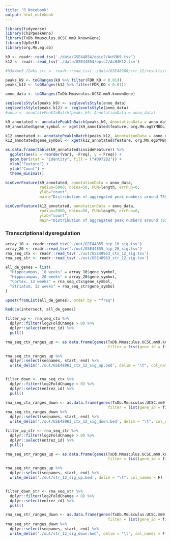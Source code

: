 ```yaml
---
title: "R Notebook"
output: html_notebook
---
```


```r
library(tidyverse)
library(ChIPpeakAnno)
library(TxDb.Mmusculus.UCSC.mm9.knownGene)
library(UpSetR)
library(org.Mm.eg.db)
```


```r
k9 <- readr::read_tsv('./data/GSE44854/epic2/AcH3K9.tsv')
k12 <- readr::read_tsv('./data/GSE44854/epic2/AcH4K12.tsv')

#h3k4me3_12wks_str <- readr::read_tsv('./data/GSE48960/str_12/results/epic2/12_wks_str.tsv')
```

```r
peaks_k9 <- toGRanges(k9 %>% filter(FDR_KO < 0.01))
peaks_k12 <- toGRanges(k12 %>% filter(FDR_KO < 0.01))
```

```r
anno_data <- toGRanges(TxDb.Mmusculus.UCSC.mm9.knownGene)
```

```r
seqlevelsStyle(peaks_k9) <- seqlevelsStyle(anno_data)
seqlevelsStyle(peaks_k12) <- seqlevelsStyle(anno_data)
#anno <- annotatePeakInBatch(peaks_k9, AnnotationData = anno_data)
```

```r
k9_annotated <- annotatePeakInBatch(peaks_k9, AnnotationData = anno_data)
k9_annotated$gene_symbol <- xget(k9_annotated$feature, org.Mm.egSYMBOL)

k12_annotated <- annotatePeakInBatch(peaks_k12, AnnotationData = anno_data)
k12_annotated$gene_symbol <- xget(k12_annotated$feature, org.Mm.egSYMBOL)
```

```r
as.data.frame(table(k9_annotated$insideFeature)) %>%
  ggplot(aes(x = reorder(Var1, -Freq), y = Freq)) +
  geom_bar(stat = "identity", fill = ("#0072B2")) +
  xlab("Feature") +
  ylab("Count") +
  theme_minimal()
```

```r
binOverFeature(k9_annotated, annotationData = anno_data,
               radius=5000, nbins=50, FUN=length, errFun=0,
               ylab="count", 
               main="Distribution of aggregated peak numbers around TSS")

binOverFeature(k12_annotated, annotationData = anno_data,
               radius=5000, nbins=50, FUN=length, errFun=0,
               ylab="count", 
               main="Distribution of aggregated peak numbers around TSS")
```


### Transcriptional dysregulation

```r
array_10 <- readr::read_tsv('./out/GSE44855_hip_10_sig.tsv')
array_20 <- readr::read_tsv('./out/GSE44855_hip_20_sig.tsv')
rna_seq_ctx <- readr::read_tsv('./out/GSE48963_ctx_12_sig.tsv')
rna_seq_str <- readr::read_tsv('./out/GSE48963_str_12_sig.tsv')
```

```r
all_de_genes = list(
  "Hippocampus, 10 weeks" = array_10$gene_symbol,
  "Hippocampus, 20 weeks" = array_20$gene_symbol,
  "Cortex, 12 weeks" = rna_seq_ctx$gene_symbol,
  "Striatum, 12 weeks" = rna_seq_str$gene_symbol
)
```

```r
upset(fromList(all_de_genes), order.by = "freq")
```

```r
Reduce(intersect, all_de_genes)
```


```r
filter_up <- rna_seq_ctx %>% 
  dplyr::filter(log2FoldChange > 0) %>%
  dplyr::select(entrez_id) %>%
  pull()

rna_seq_ctx_ranges_up <- as.data.frame(genes(TxDb.Mmusculus.UCSC.mm9.knownGene,
                                             filter = list(gene_id = filter_up)))

rna_seq_ctx_ranges_up %>%
  dplyr::select(seqnames, start, end) %>%
  write_delim('./out/GSE48963_ctx_12_sig_up.bed', delim = "\t", col_names = F)


filter_down <- rna_seq_ctx %>% 
  dplyr::filter(log2FoldChange < 0) %>%
  dplyr::select(entrez_id) %>%
  pull()

rna_seq_ctx_ranges_down <- as.data.frame(genes(TxDb.Mmusculus.UCSC.mm9.knownGene,
                                             filter = list(gene_id = filter_down)))
rna_seq_ctx_ranges_down %>%
  dplyr::select(seqnames, start, end) %>%
  write_delim('./out/GSE48963_ctx_12_sig_down.bed', delim = "\t", col_names = F)
```

```r
filter_up_str <- rna_seq_str %>% 
  dplyr::filter(log2FoldChange > 0) %>%
  dplyr::select(entrez_id) %>%
  pull()

rna_seq_str_ranges_up <- as.data.frame(genes(TxDb.Mmusculus.UCSC.mm9.knownGene,
                                             filter = list(gene_id = filter_up_str)))

rna_seq_str_ranges_up %>%
  dplyr::select(seqnames, start, end) %>%
  write_delim('./out/str_12_sig_up.bed', delim = "\t", col_names = F)


filter_down_str <- rna_seq_str %>% 
  dplyr::filter(log2FoldChange < 0) %>%
  dplyr::select(entrez_id) %>%
  pull()

rna_seq_str_ranges_down <- as.data.frame(genes(TxDb.Mmusculus.UCSC.mm9.knownGene,
                                             filter = list(gene_id = filter_down_str)))
rna_seq_str_ranges_down %>%
  dplyr::select(seqnames, start, end) %>%
  write_delim('./out/str_12_sig_down.bed', delim = "\t", col_names = F)
```

























